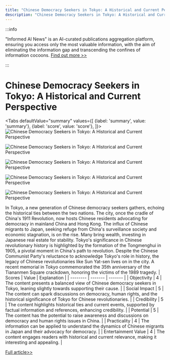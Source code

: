 ```yaml
---
title: "Chinese Democracy Seekers in Tokyo: A Historical and Current Perspective"
description: "Chinese Democracy Seekers in Tokyo: A Historical and Current Perspective"
---
```



:::info

"Informed AI News" is an AI-curated publications aggregation platform, ensuring you access only the most valuable information, with the aim of eliminating the information gap and transcending the confines of information cocoons.  [Find out more >>](/docs/guides)

:::

# Chinese Democracy Seekers in Tokyo: A Historical and Current Perspective


<Tabs
	defaultValue="summary"
	values={[
	{label: 'summary', value: 'summary'},
	{label: 'score', value: 'score'},
]}>
<TabItem value="summary">
<img
  src="https://image.informedainews.com/2024/06/Pol-B4s-1717722852-0.jpg"
  alt="Chinese Democracy Seekers in Tokyo: A Historical and Current Perspective"
/>

<img
  src="https://image.informedainews.com/2024/06/Pol-GLg-1717722852-1.jpg"
  alt="Chinese Democracy Seekers in Tokyo: A Historical and Current Perspective"
/>

<img
  src="https://image.informedainews.com/2024/06/Pol-mPQ-1717722852-2.jpg"
  alt="Chinese Democracy Seekers in Tokyo: A Historical and Current Perspective"
/>

<img
  src="https://image.informedainews.com/2024/06/Pol-tDx-1717722852-3.jpg"
  alt="Chinese Democracy Seekers in Tokyo: A Historical and Current Perspective"
/>

<img
  src="https://image.informedainews.com/2024/06/Pol-mlT-1717722852-4.jpg"
  alt="Chinese Democracy Seekers in Tokyo: A Historical and Current Perspective"
/>



In Tokyo, a new generation of Chinese democracy seekers gathers, echoing the historical ties between the two nations. The city, once the cradle of China's 1911 Revolution, now hosts Chinese residents advocating for democracy in mainland China and Hong Kong. The influx of Chinese migrants to Japan, seeking refuge from China's surveillance society and economic stagnation, is on the rise. Many bring wealth, investing in Japanese real estate for stability. Tokyo's significance in Chinese revolutionary history is highlighted by the formation of the Tongmenghui in 1905, a pivotal moment in China's path to revolution. Despite the Chinese Communist Party's reluctance to acknowledge Tokyo's role in history, the legacy of Chinese revolutionaries like Sun Yat-sen lives on in the city. A recent memorial in Tokyo commemorated the 35th anniversary of the Tiananmen Square crackdown, honoring the victims of the 1989 tragedy.
</TabItem>
<TabItem value="score">
	| Scores     | Value   | Explanation |
	| -------- | ------- | ------- |
	| Objectivity  | 4    | The content presents a balanced view of Chinese democracy seekers in Tokyo, leaning slightly towards supporting their cause.    |
	| Social Impact | 5     | The content can spark discussions on democracy, human rights, and the historical significance of Tokyo for Chinese revolutionaries.    |
	| Credibility    | 5    | The content highlights historical ties and current events, supported by factual information and references, enhancing credibility.    |
	| Potential    | 5    | The content has the potential to raise awareness and discussions on democracy and human rights issues in China.    |
	| Practicality    | 4    | The information can be applied to understand the dynamics of Chinese migrants in Japan and their advocacy for democracy.    |
	| Entertainment Value    | 4    | The content engages readers with historical and current relevance, making it interesting and appealing.    |
</TabItem>
</Tabs>

[Full article>>](https://asia.nikkei.com/Editor-s-Picks/China-up-close/Analysis-A-new-generation-of-Chinese-democracy-seekers-gathers-in-Tokyo)

